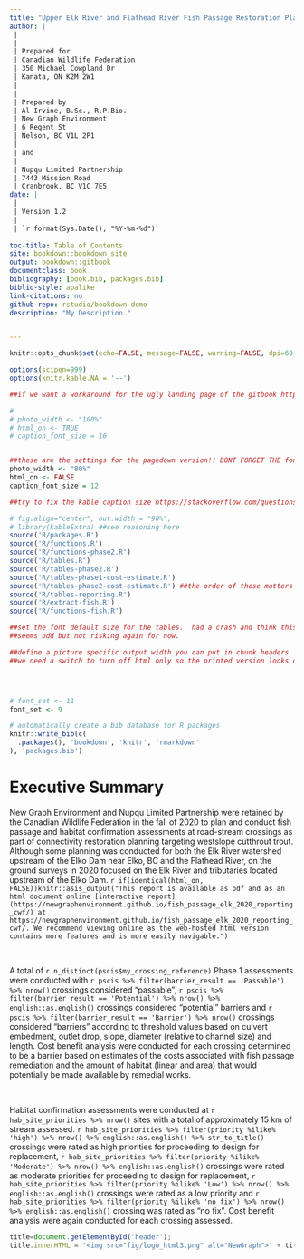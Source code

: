 ```yaml
--- 
title: "Upper Elk River and Flathead River Fish Passage Restoration Planning"
author: |
 |
 |
 | Prepared for
 | Canadian Wildlife Federation
 | 350 Michael Cowpland Dr
 | Kanata, ON K2M 2W1
 |
 |
 | Prepared by
 | Al Irvine, B.Sc., R.P.Bio.
 | New Graph Environment
 | 6 Regent St
 | Nelson, BC V1L 2P1
 |
 | and
 | 
 | Nupqu Limited Partnership
 | 7443 Mission Road
 | Cranbrook, BC V1C 7E5
date: |
 |
 | Version 1.2
 | 
 | `r format(Sys.Date(), "%Y-%m-%d")`
 
toc-title: Table of Contents
site: bookdown::bookdown_site
output: bookdown::gitbook
documentclass: book
bibliography: [book.bib, packages.bib]
biblio-style: apalike
link-citations: no
github-repo: rstudio/bookdown-demo
description: "My Description."


---
```



```r
knitr::opts_chunk$set(echo=FALSE, message=FALSE, warning=FALSE, dpi=60, out.width = "100%")

options(scipen=999)
options(knitr.kable.NA = '--')

##if we want a workaround for the ugly landing page of the gitbook https://stackoverflow.com/questions/53399095/disable-title-author-in-the-html-output-of-bookdown

# 
# photo_width <- "100%"
# html_on <- TRUE
# caption_font_size = 16


##these are the settings for the pagedown version!! DONT FORGET THE font_set (font size for the tables) DOWN BELOW TOO!!!!!!!!!!!!!!
photo_width <- "80%"
html_on <- FALSE
caption_font_size = 12

##try to fix the kable caption size https://stackoverflow.com/questions/45018397/changing-the-font-size-of-figure-captions-in-rmarkdown-html-output

# fig.align="center", out.width = "90%",
# library(kableExtra) ##see reasoning here
source('R/packages.R')
source('R/functions.R')
source('R/functions-phase2.R')
source('R/tables.R')
source('R/tables-phase2.R')
source('R/tables-phase1-cost-estimate.R')
source('R/tables-phase2-cost-estimate.R') ##the order of these matters to much - should fix.  need to make cost estimate table seperate
source('R/tables-reporting.R')
source('R/extract-fish.R')
source('R/functions-fish.R')

##set the font default size for the tables.  had a crash and think this might have been it so put after functions.R
##seems odd but not risking again for now.

##define a picture specific output width you can put in chunk headers
##we need a switch to turn off html only so the printed version looks ok




# font_set <- 11
font_set <- 9


```


```r
# automatically create a bib database for R packages
knitr::write_bib(c(
  .packages(), 'bookdown', 'knitr', 'rmarkdown'
), 'packages.bib')
```


# Executive Summary {.front-matter .unnumbered}

New Graph Environment and Nupqu Limited Partnership were retained by the Canadian Wildlife Federation in the fall of 2020 to plan and conduct fish passage and habitat confirmation assessments at road-stream crossings as part of connectivity restoration planning targeting westslope cutthrout trout. Although some planning was conducted for both the Elk River watershed upstream of the Elko Dam near Elko, BC and the Flathead River, on the ground surveys in 2020 focused on the Elk River and tributaries located upstream of the Elko Dam. `r if(identical(html_on, FALSE))knitr::asis_output("This report is available as pdf and as an html document online [interactive report](https://newgraphenvironment.github.io/fish_passage_elk_2020_reporting_cwf/) at https://newgraphenvironment.github.io/fish_passage_elk_2020_reporting_cwf/. We recommend viewing online as the web-hosted html version contains more features and is more easily navigable.")`

<br>

A total of `r n_distinct(pscis$my_crossing_reference)` Phase 1 assessments were conducted with `r pscis %>% filter(barrier_result == 'Passable') %>% nrow()` crossings considered "passable", `r pscis %>% filter(barrier_result == 'Potential') %>% nrow() %>% english::as.english()` crossings considered "potential" barriers and `r pscis %>% filter(barrier_result == 'Barrier') %>% nrow()` crossings considered "barriers" according to threshold values based on culvert embedment, outlet drop, slope, diameter (relative to channel size) and length. Cost benefit analysis were conducted for each crossing determined to be a barrier based on estimates of the costs associated with fish passage remediation and the amount of habitat (linear and area) that would potentially be made available by remedial works.

<br>

Habitat confirmation assessments were conducted at `r hab_site_priorities %>% nrow()` sites with a total of approximately 15 km of stream assessed. `r hab_site_priorities %>% filter(priority %ilike% 'high') %>% nrow() %>% english::as.english() %>% str_to_title()` crossings were rated as high priorities for proceeding to design for replacement, `r hab_site_priorities %>% filter(priority %ilike% 'Moderate') %>% nrow() %>% english::as.english()` crossings were rated as moderate priorities for proceeding to design for replacement, `r hab_site_priorities %>% filter(priority %ilike% 'Low') %>% nrow() %>% english::as.english()` crossings were rated as a low priority and `r hab_site_priorities %>% filter(priority %ilike% 'no fix') %>% nrow() %>% english::as.english()` crossing was rated as "no fix". Cost benefit analysis were again conducted for each crossing assessed.

```js
title=document.getElementById('header');
title.innerHTML = '<img src="fig/logo_html3.png" alt="NewGraph">' + title.innerHTML
```
